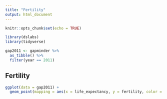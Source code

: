 ```yaml
---
title: "Fertility"
output: html_document
---
```


```r
knitr::opts_chunk$set(echo = TRUE)
```

```r
library(dslabs)
library(tidyverse)
```

```r
gap2011 <- gapminder %>% 
  as_tibble() %>% 
  filter(year == 2011)
```

## Fertility

```r
ggplot(data = gap2011) +
  geom_point(mapping = aes(x = life_expectancy, y = fertility, color = continent))
```
